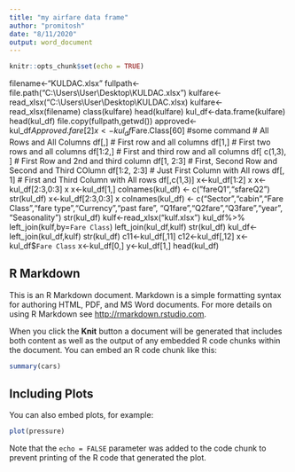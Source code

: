 ```yaml
---
title: "my airfare data frame"
author: "promitosh"
date: "8/11/2020"
output: word_document
---
```


```r
knitr::opts_chunk$set(echo = TRUE)
```

filename<-"KULDAC.xlsx"
fullpath<-file.path("C:\\Users\\User\\Desktop\\KULDAC.xlsx")
kulfare<-read_xlsx("C:\\Users\\User\\Desktop\\KULDAC.xlsx)
kulfare<-read_xlsx(filename)
class(kulfare)
head(kulfare)
kul_df<-data.frame(kulfare)
head(kul_df)
file.copy(fullpath,getwd())
approved<-kul_df$Approved.fare[2]
x<-kul_df$Fare.Class[60]
#some command
# All Rows and All Columns
df[,]
# First row and all columns
df[1,]
# First two rows and all columns
df[1:2,]
# First and third row and all columns
df[ c(1,3), ]
# First Row and 2nd and third column
df[1, 2:3]
# First, Second Row and Second and Third COlumn
df[1:2, 2:3]
# Just First Column with All rows
df[, 1]
# First and Third Column with All rows
df[,c(1,3)]
x<-kul_df[1:2]
x
x<-kul_df[2:3,0:3]
x
x<-kul_df[1,]
colnames(kul_df) <- c("fareQ1","sfareQ2")
str(kul_df)
x<-kul_df[2:3,0:3]
x
colnames(kul_df) <- c("Sector","cabin","Fare Class","fare type","Currency","past fare",	"Q1fare","Q2fare","Q3fare","year",	"Seasonality")
str(kul_df)
kulf<-read_xlsx("kulf.xlsx")
kul_df%>% left_join(kulf,by=`Fare Class`)
left_join(kul_df,kulf)
str(kul_df)
kul_df<-left_join(kul_df,kulf)
str(kul_df)
c11<-kul_df[,11]
c12<-kul_df[,12]
x<-kul_df$`Fare Class`
x<-kul_df[0,]
y<-kul_df[1,]
head(kul_df)

## R Markdown

This is an R Markdown document. Markdown is a simple formatting syntax for authoring HTML, PDF, and MS Word documents. For more details on using R Markdown see <http://rmarkdown.rstudio.com>.

When you click the **Knit** button a document will be generated that includes both content as well as the output of any embedded R code chunks within the document. You can embed an R code chunk like this:

```r
summary(cars)
```

## Including Plots

You can also embed plots, for example:

```r
plot(pressure)
```

Note that the `echo = FALSE` parameter was added to the code chunk to prevent printing of the R code that generated the plot.
